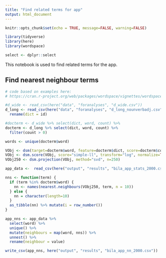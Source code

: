 ```yaml
---
title: "Find related terms for app"
output: html_document
---
```


```r
knitr::opts_chunk$set(echo = TRUE, message=FALSE, warning=FALSE)
```

```r
library(tidyverse)
library(here)
library(wordspace)

select <- dplyr::select

```

This notebook is used to find related terms for the app.

## Find nearest neighbour terms


```r

# code based on examples here:
# https://cran.r-project.org/web/packages/wordspace/vignettes/wordspace-intro.html

#d_wide <- read_csv(here("data", "foranalyses", "d_wide.csv"))
d_long <- read_csv(here("data", "foranalyses", "d_long_nounverbadj.csv")) %>% 
  rename(dict = id)

#docterm <- d_wide %>% select(dict, word, count) %>% 
docterm <- d_long %>% select(dict, word, count) %>% 
  filter(count > 0)

words <- unique(docterm$word)

VObj <- dsm(target=docterm$word, feature=docterm$dict, score=docterm$count, raw.freq=TRUE)
VObj <- dsm.score(VObj, score="simple-ll", transform="log", normalize=TRUE, method="euclidean")
VObj250 <- dsm.projection(VObj, method="svd", n=250)

app_data <-  read_csv(here("output", "results", "bila_app_stats_2000.csv"))

nns <- function(term) {
  if (term %in% docterm$word) {
    nn <- names(nearest.neighbours(VObj250, term, n = 10))
  } else {
    nn = character(length=10)
  }
  as_tibble(nn) %>% mutate(i = row_number())
} 

app_nns <- app_data %>% 
  select(word) %>% 
  unique() %>% 
  mutate(neighbours = map(word, nns)) %>% 
  unnest() %>% 
  rename(neighbour = value)

write_csv(app_nns, here("output", "results", "bila_app_nn_2000.csv"))
```
